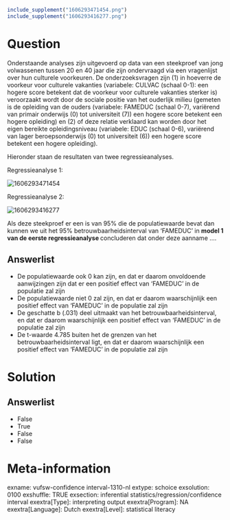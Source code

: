 ```r
include_supplement("1606293471454.png")
include_supplement("1606293416277.png")
```

Question
========
Onderstaande analyses zijn uitgevoerd op data van een steekproef van
jong volwassenen tussen 20 en 40 jaar die zijn ondervraagd via een
vragenlijst over hun culturele voorkeuren. De onderzoeksvragen zijn (1)
in hoeverre de voorkeur voor culturele vakanties (variabele: CULVAC
(schaal 0-1): een hogere score betekent dat de voorkeur voor culturele
vakanties sterker is) veroorzaakt wordt door de sociale positie van het
ouderlijk milieu (gemeten is de opleiding van de ouders (variabele:
FAMEDUC (schaal 0-7), variërend van primair onderwijs (0) tot
universiteit (7)) een hogere score betekent een hogere opleiding) en (2)
of deze relatie verklaard kan worden door het eigen bereikte
opleidingsniveau (variabele: EDUC (schaal 0-6), variërend van lager
beroepsonderwijs (0) tot universiteit (6)) een hogere score betekent een
hogere opleiding).  
  
Hieronder staan de resultaten van twee regressieanalyses.  
  
Regressieanalyse 1:  
  
<img src="1606293471454.png" class="fr-fic fr-dii tvcss_2"
alt="1606293471454" />  
  
  
Regressieanalyse 2:  
  
<img src="1606293416277.png" class="fr-fic fr-dii tvcss_3"
alt="1606293416277" />  
  
Als deze steekproef er een is van 95% die de populatiewaarde bevat dan
kunnen we uit het 95% betrouwbaarheidsinterval van ‘FAMEDUC’ in **model
1 van de eerste regressieanalyse **concluderen dat onder deze aanname
....

Answerlist
----------
* De populatiewaarde ook 0 kan zijn, en dat er daarom onvoldoende
  aanwijzingen zijn dat er een positief effect van ‘FAMEDUC’ in de
  populatie zal zijn
* De populatiewaarde niet 0 zal zijn, en dat er daarom waarschijnlijk een
  positief effect van ‘FAMEDUC’ in de populatie zal zijn
* De geschatte b (.031) deel uitmaakt van het betrouwbaarheidsinterval, en
  dat er daarom waarschijnlijk een positief effect van ‘FAMEDUC’ in de
  populatie zal zijn
* De t-waarde 4.785 buiten het de grenzen van het betrouwbaarheidsinterval
  ligt, en dat er daarom waarschijnlijk een positief effect van ‘FAMEDUC’
  in de populatie zal zijn

Solution
========










Answerlist
----------
* False
* True
* False
* False

Meta-information
================
exname: vufsw-confidence interval-1310-nl
extype: schoice
exsolution: 0100
exshuffle: TRUE
exsection: inferential statistics/regression/confidence interval
exextra[Type]: interpreting output
exextra[Program]: NA
exextra[Language]: Dutch
exextra[Level]: statistical literacy

